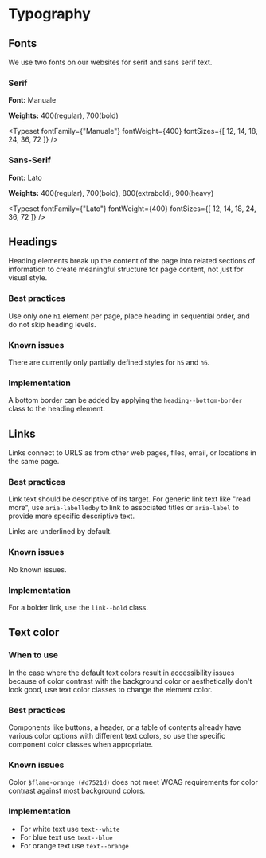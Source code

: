 
<Meta title="Global/Typography" />

# Typography

## Fonts
We use two fonts on our websites for serif and sans serif text.

### Serif
**Font:** Manuale

**Weights:** 400(regular), 700(bold)

<Typeset
  fontFamily={"Manuale"}
  fontWeight={400}
  fontSizes={[
    12, 14, 18, 24, 36, 72
  ]}
/>


### Sans-Serif
**Font:** Lato

**Weights:** 400(regular), 700(bold), 800(extrabold), 900(heavy)

<Typeset
  fontFamily={"Lato"}
  fontWeight={400}
  fontSizes={[
    12, 14, 18, 24, 36, 72
  ]}
/>

## Headings

Heading elements break up the content of the page into related sections of information to create
meaningful structure for page content, not just for visual style.

### Best practices

Use only one `h1` element per page, place heading in sequential order, and do not skip heading levels.

### Known issues

There are currently only partially defined styles for `h5` and `h6`.

### Implementation

A bottom border can be added by applying the `heading--bottom-border` class to the heading element.

<Story of={headingsStories.headings} />

## Links
Links connect to URLS as from other web pages, files, email, or locations in the same page.

### Best practices

Link text should be descriptive of its target. For generic link text like "read more", use
`aria-labelledby` to link to associated titles or `aria-label` to provide more specific
descriptive text.

Links are underlined by default.

### Known issues

No known issues.

### Implementation

For a bolder link, use the `link--bold` class.

<Story of={linkStories.links} />

## Text color

### When to use
In the case where the default text colors result in accessibility issues because of color
contrast with the background color or aesthetically don't look good, use text color classes
to change the element color.

### Best practices
Components like buttons, a header, or a table of contents already have various color options 
with different text colors, so use the specific component color classes when appropriate.

### Known issues

Color `$flame-orange (#d7521d)` does not meet WCAG requirements for color 
contrast against most background colors.

### Implementation

- For white text use `text--white`
- For blue text use `text--blue`
- For orange text use `text--orange`

<Story of={textColorStories.textColor} />


